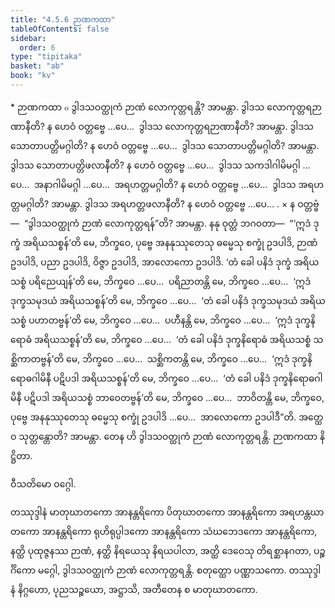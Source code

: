 ```yaml
---
title: "4.5.6 ဉာဏကထာ"
tableOfContents: false
sidebar:
  order: 6
type: "tipitaka"
basket: "ab"
book: "kv"
---
```



<DynamicBreadcrumb />

<Paragraph type="center" book="kv">
* ဉာဏကထာ
</Paragraph>

<Division number="876" book="kv">

<Paragraph number="2691" book="kv">
๐ ဒွါဒသဝတ္ထုကံ ဉာဏံ လောကုတ္တရန္တိ? အာမန္တာ. ဒွါဒသ လောကုတ္တရဉာဏာနီတိ? န ဟေဝံ ဝတ္တဗ္ဗေ …ပေ…  ဒွါဒသ လောကုတ္တရဉာဏာနီတိ? အာမန္တာ. ဒွါဒသ သောတာပတ္တိမဂ္ဂါတိ? န ဟေဝံ ဝတ္တဗ္ဗေ …ပေ…  ဒွါဒသ သောတာပတ္တိမဂ္ဂါတိ? အာမန္တာ. ဒွါဒသ သောတာပတ္တိဖလာနီတိ? န ဟေဝံ ဝတ္တဗ္ဗေ …ပေ…  ဒွါဒသ သကဒါဂါမိမဂ္ဂါ …ပေ…  အနာဂါမိမဂ္ဂါ …ပေ…  အရဟတ္တမဂ္ဂါတိ? န ဟေဝံ ဝတ္တဗ္ဗေ …ပေ…  ဒွါဒသ အရဟတ္တမဂ္ဂါတိ? အာမန္တာ. ဒွါဒသ အရဟတ္တဖလာနီတိ? န ဟေဝံ ဝတ္တဗ္ဗေ …ပေ… .
</Paragraph>

</Division>
<Division number="877" book="kv">

<Paragraph number="2692" book="kv">
× န ဝတ္တဗ္ဗံ—  “ဒွါဒသဝတ္ထုကံ ဉာဏံ လောကုတ္တရန်”တိ? အာမန္တာ. နနု ဝုတ္တံ ဘဂဝတာ—  “‘ဣဒံ ဒုက္ခံ အရိယသစ္စန်’တိ မေ, ဘိက္ခဝေ, ပုဗ္ဗေ အနနုဿုတေသု ဓမ္မေသု စက္ခုံ ဥဒပါဒိ, ဉာဏံ ဥဒပါဒိ, ပညာ ဥဒပါဒိ, ဝိဇ္ဇာ ဥဒပါဒိ, အာလောကော ဥဒပါဒိ. ‘တံ ခေါ ပနိဒံ ဒုက္ခံ အရိယသစ္စံ ပရိညေယျန်’တိ မေ, ဘိက္ခဝေ …ပေ…  ပရိညာတန္တိ မေ, ဘိက္ခဝေ …ပေ…  ‘ဣဒံ ဒုက္ခသမုဒယံ အရိယသစ္စန်’တိ မေ, ဘိက္ခဝေ …ပေ…  ‘တံ ခေါ ပနိဒံ ဒုက္ခသမုဒယံ အရိယသစ္စံ ပဟာတဗ္ဗန်’တိ မေ, ဘိက္ခဝေ …ပေ…  ပဟီနန္တိ မေ, ဘိက္ခဝေ …ပေ…  ‘ဣဒံ ဒုက္ခနိရောဓံ အရိယသစ္စန်’တိ မေ, ဘိက္ခဝေ …ပေ…  ‘တံ ခေါ ပနိဒံ ဒုက္ခနိရောဓံ အရိယသစ္စံ သစ္ဆိကာတဗ္ဗန်’တိ မေ, ဘိက္ခဝေ …ပေ…  သစ္ဆိကတန္တိ မေ, ဘိက္ခဝေ …ပေ…  ‘ဣဒံ ဒုက္ခနိရောဓဂါမိနီ ပဋိပဒါ အရိယသစ္စန်’တိ မေ, ဘိက္ခဝေ …ပေ…  ‘တံ ခေါ ပနိဒံ ဒုက္ခနိရောဓဂါမိနီ ပဋိပဒါ အရိယသစ္စံ ဘာဝေတဗ္ဗန်’တိ မေ, ဘိက္ခဝေ …ပေ…  ဘာဝိတန္တိ မေ, ဘိက္ခဝေ, ပုဗ္ဗေ အနနုဿုတေသု ဓမ္မေသု စက္ခုံ ဥဒပါဒိ …ပေ…  အာလောကော ဥဒပါဒီ”တိ. အတ္ထေဝ သုတ္တန္တောတိ? အာမန္တာ. တေန ဟိ ဒွါဒသဝတ္ထုကံ ဉာဏံ လောကုတ္တရန္တိ.

</Paragraph>
</Division>

<Paragraph number="2693" type="center" book="kv">
ဉာဏကထာ နိဋ္ဌိတာ.

  
ဝီသတိမော ဝဂ္ဂေါ.



</Paragraph>

<Paragraph number="2694" type="center" book="kv">
တဿုဒ္ဒါနံ


</Paragraph>

<Paragraph number="2695" book="kv">
မာတုဃာတကော အာနန္တရိကော ပိတုဃာတကော အာနန္တရိကော အရဟန္တဃာတကော အာနန္တရိကော ရုဟိရုပ္ပါဒကော အာနန္တရိကော သံဃဘေဒကော အာနန္တရိကော, နတ္ထိ ပုထုဇ္ဇနဿ ဉာဏံ, နတ္ထိ နိရယေသု နိရယပါလာ, အတ္ထိ ဒေဝေသု တိရစ္ဆာနဂတာ, ပဉ္စင်္ဂိကော မဂ္ဂေါ, ဒွါဒသဝတ္ထုကံ ဉာဏံ လောကုတ္တရန္တိ.

</Paragraph>

<Paragraph number="2696" type="center" book="kv">
စတုတ္ထော ပဏ္ဏာသကော.



</Paragraph>

<Paragraph number="2697" type="center" book="kv">
တဿုဒ္ဒါနံ


</Paragraph>

<Paragraph number="2698" type="center" book="kv">
နိဂ္ဂဟော, ပုညသဉ္စယော, အဋ္ဌာသိ, အတီတေန စ မာတုဃာတကော.
</Paragraph>